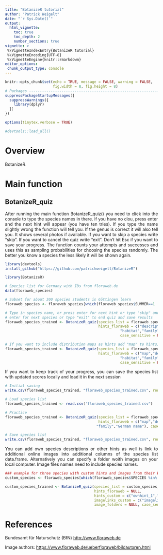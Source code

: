 ```yaml
---
title: "BotanizeR tutorial"
author: "Patrick Weigelt"
date: "`r Sys.Date()`"
output: 
  html_vignette:
    toc: true
    toc_depth: 2
    number_sections: true
vignette: >
 %\VignetteIndexEntry{BotanizeR tutorial}
 %\VignetteEncoding{UTF-8} 
 %\VignetteEngine{knitr::rmarkdown}
editor_options: 
 chunk_output_type: console
---
```


<style>
body {
text-align: justify}
</style>

```r

knitr::opts_chunk$set(echo = TRUE, message = FALSE, warning = FALSE,
                      fig.width = 8, fig.height = 8)
# Packages --------------------------------------------------------------------
suppressPackageStartupMessages({
  suppressWarnings({
    library(dplyr)
  })
})

options(tinytex.verbose = TRUE)

#devtools::load_all()
```


# Overview

BotanizeR.

\newpage

# Main function
## BotanizeR_quiz
After running the main function BotanizeR_quiz() you need to click into the console to type the species names in there. If you have no clou, press enter and the next hint will appear (you have ten tries). If you type the name slightly wrong the function will tell you. If the genus is correct it will also tell you. It shows several photos if available. If you want to skip a species write "skip". If you want to cancel the quiz write "exit". Don't hit Esc if you want to save your progress. The function counts your attempts and successes and uses this as sampling probabilities for choosing the species randomly. The better you know a species the less likely it will be shown again.

```r
library(devtools)
install_github("https://github.com/patrickweigelt/BotanizeR")

library(BotanizeR)

# Species list for Germany with IDs from floraweb.de
data(floraweb_species)

# Subset for about 300 species students in Göttingen learn
floraweb_species <- floraweb_species[which(floraweb_species$SUMMER==1 | floraweb_species$BioDiv2005==1),]

# Type in species name, or press enter for next hint or type "skip" and press 
# enter for next species or type "exit" to end quiz and save results
floraweb_species_trained <- BotanizeR_quiz(species_list = floraweb_species, 
                                           hints_floraweb = c("description","status",
                                                     "habitat","family","German name"),
                                                     case_sensitive = FALSE)

# If you want to include distribution maps as hints add "map" to hints; This increases the download times a bit
floraweb_species_trained <- BotanizeR_quiz(species_list = floraweb_species, 
                                           hints_floraweb = c("map","description","status",
                                                     "habitat","family","German name"),
                                                     case_sensitive = FALSE)
```


If you want to keep track of your progress, you can save the species list with updated scores locally and load it in the next session
```r
# Initial saving
write.csv(floraweb_species_trained, "floraweb_species_trained.csv", row.names = FALSE)

# Load species list
floraweb_species_trained <- read.csv("floraweb_species_trained.csv")

# Practice
floraweb_species_trained <- BotanizeR_quiz(species_list = floraweb_species_trained,
                                           hints_floraweb = c("map","description","status","habitat",
                                          "family","German name"), case_sensitive = FALSE)

# Save species list
write.csv(floraweb_species_trained, "floraweb_species_trained.csv", row.names = FALSE)
```


You can add own species descriptions or other hints as well is link to additional online images into additional columns of the species list data.frame. Alternatively you can specify a folder woith images on your local computer. Image files names need to include species names.
```r
### example for three species with custom hints and images from their Wikipedia page
custom_species <- floraweb_species[which(floraweb_species$SPECIES %in% c("Acer campestre","Erica carnea","Melampyrum nemorosum")),]

custom_species_trained <- BotanizeR_quiz(species_list = custom_species, image_floraweb=TRUE,
                                         hints_floraweb = NULL,
                                         hints_custom = c("ownhint_1","ownhint_2"), 
                                         imagelinks_custom = c("imagelink_1","imagelink_2"), 
                                         image_folders = NULL, case_sensitive = FALSE)
```

# References

Bundesamt für Naturschutz (BfN) [http://www.floraweb.de](http://www.floraweb.de)  

Image authors: [https://www.floraweb.de/ueberfloraweb/bildautoren.html](https://www.floraweb.de/ueberfloraweb/bildautoren.html)



